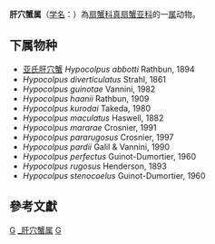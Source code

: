 {{Automatic taxobox
| taxon = Hypocolpus  
| authority = Rathbun, 1897
| image = Hypocolpus stenocoelus.jpg
| image_caption = ''Hypocolpus stenocoelus''
}}
'''肝穴蟹属'''（[[学名|学名]]：{{lang|la|''Hypocolpus''}}）為[[扇蟹科|扇蟹科]][[真扇蟹亚科|真扇蟹亚科]]的一[[属|属]]动物。

==下属物种==
* [[亚氏肝穴蟹|亚氏肝穴蟹]] ''Hypocolpus abbotti'' Rathbun, 1894
* ''Hypocolpus diverticulatus'' Strahl, 1861
* ''Hypocolpus guinotae'' Vannini, 1982
* ''Hypocolpus haanii'' Rathbun, 1909
* ''Hypocolpus kurodai'' Takeda, 1980
* ''Hypocolpus maculatus'' Haswell, 1882
* ''Hypocolpus mararae'' Crosnier, 1991
* ''Hypocolpus pararugosus'' Crosnier, 1997
* ''Hypocolpus pardii'' Galil & Vannini, 1990
* ''Hypocolpus perfectus'' Guinot-Dumortier, 1960
* ''Hypocolpus rugosus'' Henderson, 1893
* ''Hypocolpus stenocoelus'' Guinot-Dumortier, 1960

==參考文獻==
{{reflist}}

{{taxonbar}}

[[Category:_扇蟹科|G]]
[[Category:_肝穴蟹属|]]
[[Category:1897年描述的分类群|G]]